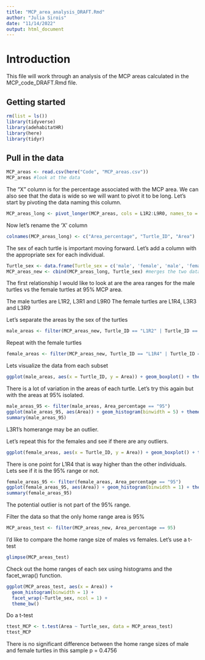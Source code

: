 ```yaml
---
title: "MCP_area_analysis_DRAFT.Rmd"
author: "Julia Sirois"
date: "11/14/2022"
output: html_document
---
```


# Introduction
This file will work through an analysis of the MCP areas calculated in the MCP_code_DRAFT.Rmd file.

## Getting started
```r
rm(list = ls())
library(tidyverse)
library(adehabitatHR)
library(here)
library(tidyr)
```

## Pull in the data
```r
MCP_areas <- read.csv(here("Code", "MCP_areas.csv"))
MCP_areas #look at the data
```
The "X" column is for the percentage associated with the MCP area. We can also see that the data is wide so we will want to pivot it to be long. Let's start by pivoting the data naming this column.

```r
MCP_areas_long <- pivot_longer(MCP_areas, cols = L1R2:L9R0, names_to = "Turtle_ID", values_to = "Area") #pivots the data 
```

Now let's rename the 'X' column
```r
colnames(MCP_areas_long) <- c("Area_percentage", "Turtle_ID", "Area")
```

The sex of each turtle is important moving forward. Let's add a column with the appropriate sex for each individual.

```r
Turtle_sex <- data.frame(Turtle_sex = c('male', 'female', 'male', 'female', 'female', 'male')) #creates df with the column I'd like to add
MCP_areas_new <- cbind(MCP_areas_long, Turtle_sex) #merges the two dataframes
```

The first relationship I would like to look at are the area ranges for the male turtles vs the female turtles at 95% MCP area. 

The male turtles are L1R2, L3R1 and L9R0
The female turtles are L1R4, L3R3 and L3R9

Let's separate the areas by the sex of the turtles

```r
male_areas <- filter(MCP_areas_new, Turtle_ID == "L1R2" | Turtle_ID == "L3R1"| Turtle_ID == "L9R0")
```

Repeat with the female turtles

```r
female_areas <- filter(MCP_areas_new, Turtle_ID == "L1R4" | Turtle_ID == "L3R3"| Turtle_ID == "L3R9")
```

Lets visualize the data from each subset

```r
ggplot(male_areas, aes(x = Turtle_ID, y = Area)) + geom_boxplot() + theme_bw()
```
There is a lot of variation in the areas of each turtle. Let's try this again but with the areas at 95% isolated. 

```r
male_areas_95 <- filter(male_areas, Area_percentage == "95")
ggplot(male_areas_95, aes(Area)) + geom_histogram(binwidth = 5) + theme_bw()
summary(male_areas_95)
```

L3R1's homerange may be an outlier. 

Let's repeat this for the females and see if there are any outliers.

```r
ggplot(female_areas, aes(x = Turtle_ID, y = Area)) + geom_boxplot() + theme_bw()
```
There is one point for L1R4 that is way higher than the other individuals. Lets see if it is the 95% range or not.

```r
female_areas_95 <- filter(female_areas, Area_percentage == "95")
ggplot(female_areas_95, aes(Area)) + geom_histogram(binwidth = 1) + theme_bw()
summary(female_areas_95)
```

The potential outlier is not part of the 95% range. 

Filter the data so that the only home range area is 95%

```r
MCP_areas_test <- filter(MCP_areas_new, Area_percentage == 95)
```

I'd like to compare the home range size of males vs females. Let's use a t-test

```r
glimpse(MCP_areas_test)
```

Check out the home ranges of each sex using histograms and the facet_wrap() function.

```r
ggplot(MCP_areas_test, aes(x = Area)) +
  geom_histogram(binwidth = 1) +
  facet_wrap(~Turtle_sex, ncol = 1) +
  theme_bw()
```

Do a t-test
```r
ttest_MCP <- t.test(Area ~ Turtle_sex, data = MCP_areas_test)
ttest_MCP
```

There is no significant difference between the home range sizes of male and female turtles in this sample p = 0.4756